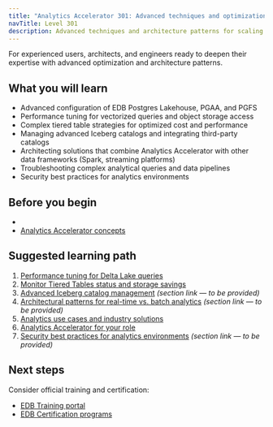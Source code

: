 ```yaml
---
title: "Analytics Accelerator 301: Advanced techniques and optimization"
navTitle: Level 301
description: Advanced techniques and architecture patterns for scaling and optimizing Analytics Accelerator implementations.
---
```


For experienced users, architects, and engineers ready to deepen their expertise with advanced optimization and architecture patterns.

## What you will learn

- Advanced configuration of EDB Postgres Lakehouse, PGAA, and PGFS
- Performance tuning for vectorized queries and object storage access
- Complex tiered table strategies for optimized cost and performance
- Managing advanced Iceberg catalogs and integrating third-party catalogs
- Architecting solutions that combine Analytics Accelerator with other data frameworks (Spark, streaming platforms)
- Troubleshooting complex analytical queries and data pipelines
- Security best practices for analytics environments

## Before you begin

-
- [Analytics Accelerator concepts](../../analytics-concepts)

## Suggested learning path

1. [Performance tuning for Delta Lake queries](../../how-to/performance-delta-lake-queries)
2. [Monitor Tiered Tables status and storage savings](../../how-to/monitor-tiered-tables)
3. [Advanced Iceberg catalog management](../../explained/index) *(section link — to be provided)*
4. [Architectural patterns for real-time vs. batch analytics](../../explained/index) *(section link — to be provided)*
5. [Analytics use cases and industry solutions](../../use-cases)
6. [Analytics Accelerator for your role](../analytics-for)
7. [Security best practices for analytics environments](../../explained/index) *(section link — to be provided)*

## Next steps

Consider official training and certification:

- [EDB Training portal](../../paths/index#edb-training-and-certification-301-and-specialized-learning)
- [EDB Certification programs](../../paths/index#edb-training-and-certification-301-and-specialized-learning)
